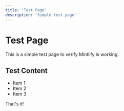 ```yaml
---
title: 'Test Page'
description: 'Simple test page'
---
```


# Test Page

This is a simple test page to verify Mintlify is working.

## Test Content

- Item 1
- Item 2
- Item 3

That's it! 
